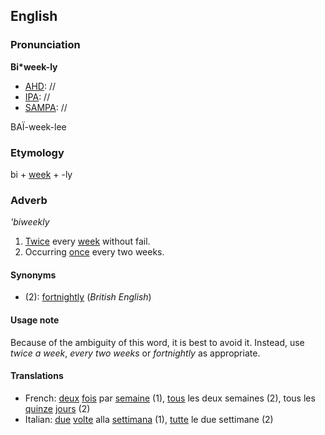 ==English==
===Pronunciation===

'''Bi*week-ly'''
*[[AHD]]: //
*[[IPA]]: //
*[[SAMPA]]: //
BA&Iuml;-week-lee

===Etymology===

bi + [[week]] + -ly

===Adverb===
'''biweekly''

#[[Twice]] every [[week]] without fail.
#Occurring [[once]] every two weeks.

====Synonyms====
*(2): [[fortnightly]] (''British English'')

====Usage note====
Because of the ambiguity of this word, it is best to avoid it.  Instead, use ''twice a week'', ''every two weeks'' or ''fortnightly'' as appropriate.

====Translations====

*French: [[deux]] [[fois]] par [[semaine]] (1), [[tous]] les deux semaines (2), tous les [[quinze]] [[jour]]s (2)
*Italian: [[due]] [[volte]] alla [[settimana]] (1), [[tutte]] le due settimane (2)